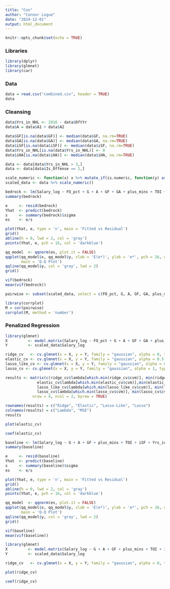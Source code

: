 ```yaml
---
title: "Con"
author: "Connor Logue"
date: "2024-12-01"
output: html_document
---
```


```r
knitr::opts_chunk$set(echo = TRUE)
```

### Libraries
```r
library(dplyr)
library(glmnet)
library(car)
```

### Data
```r
data = read.csv("combined.csv", header = TRUE)
data
```



### Cleansing
```r
data$Yrs_in_NHL <- 2016 - data$DftYr
data$A = data$A1 + data$A2

data$GF[is.na(data$GF)] <- median(data$GF, na.rm=TRUE)
data$GA[is.na(data$GA)] <- median(data$GA, na.rm=TRUE)
data$iSF[is.na(data$iSF)] <- median(data$iSF, na.rm=TRUE)
data$Yrs_in_NHL[is.na(data$Yrs_in_NHL)] <- 0
data$iHA[is.na(data$iHA)] <- median(data$iHA, na.rm=TRUE)

data <- data[data$Yrs_in_NHL > 3,]
data <- data[data$Is_Offense == 1,]

scale_numeric <- function(x) x %>% mutate_if(is.numeric, function(y) as.vector(scale(y)))
scaled_data <- data %>% scale_numeric()
```


```r
bedrock <- lm(Salary_log ~ FO_pct + G + A + GF + GA + plus_mins + TOI + iSF + Yrs_in_NHL + Ht + Wt + Grit + iHF + iHA + iBLK + PIM + GP, data = scaled_data)
summary(bedrock)

e     <- resid(bedrock)
Yhat  <- predict(bedrock)
s     <- summary(bedrock)$sigma
es    <- e/s
```

```r
plot(Yhat, e, type = 'n', main = 'Fitted vs Residual')
grid()
abline(h = 0, lwd = 2, col = 'gray')
points(Yhat, e, pch = 16, col = 'darkblue')
```

```r
qq_model  <- qqnorm(es, plot.it = FALSE)
qqplot(qq_model$x, qq_model$y, xlab = 'E(e*)', ylab = 'e*', pch = 16, col = 'darkblue',
       main = 'Q-Q Plot')
qqline(qq_model$y, col = 'gray', lwd = 2)
grid()
```


```r
vif(bedrock)
mean(vif(bedrock))
```
```r
pairwise <- subset(scaled_data, select = c(FO_pct, G, A, GF, GA, plus_mins, TOI, iSF, Yrs_in_NHL, Ht, Wt, Grit, iHF, iHA, iBLK, PIM, GP))

library(corrplot)
M = cor(pairwise)
corrplot(M, method = 'number')
```

### Penalized Regression
``` r
library(glmnet)
X         <- model.matrix(Salary_log ~ FO_pct + G + A + GF + GA + plus_mins + TOI + iSF + Yrs_in_NHL + Ht + Wt + Grit + iHF + iHA + iBLK + PIM + GP -1, data = scaled_data)
Y         <- scaled_data$Salary_log

ridge_cv   <- cv.glmnet(x = X, y = Y, family = "gaussian", alpha = 0, type.measure = "mse", nfolds = nrow(scaled_data), grouped = FALSE)
elastic_cv <- cv.glmnet(x = X, y = Y, family = "gaussian", alpha = 0.5, type.measure = "mse", nfolds = nrow(scaled_data), grouped = FALSE)
lasso_like_cv <- cv.glmnet(x = X, y = Y, family = "gaussian", alpha = 0.9, type.measure = "mse", nfolds = nrow(scaled_data), grouped = FALSE)
lasso_cv <- cv.glmnet(x = X, y = Y, family = "gaussian", alpha = 1, type.measure = "mse", nfolds = nrow(scaled_data), grouped = FALSE)

results <- matrix(c(ridge_cv$lambda[which.min(ridge_cv$cvm)], min(ridge_cv$cvm),
              elastic_cv$lambda[which.min(elastic_cv$cvm)],min(elastic_cv$cvm),
              lasso_like_cv$lambda[which.min(lasso_like_cv$cvm)], min(lasso_like_cv$cvm),
              lasso_cv$lambda[which.min(lasso_cv$cvm)], min(lasso_cv$cvm)), 
            nrow = 4, ncol = 2, byrow = TRUE)

rownames(results) = c("Ridge", "Elastic", "Lasso-Like", "Lasso")
colnames(results) = c("Lambda", "MSE")
results
```
```r
plot(elastic_cv)
```

```r
coef(elastic_cv)
```


```r
baseline <- lm(Salary_log ~ G + A + GF + plus_mins + TOI + iSF + Yrs_in_NHL + Wt + GP, data = scaled_data)
summary(baseline)

e     <- resid(baseline)
Yhat  <- predict(baseline)
s     <- summary(baseline)$sigma
es    <- e/s
```

```r
plot(Yhat, e, type = 'n', main = 'Fitted vs Residual')
grid()
abline(h = 0, lwd = 2, col = 'gray')
points(Yhat, e, pch = 16, col = 'darkblue')
```

```r
qq_model  <- qqnorm(es, plot.it = FALSE)
qqplot(qq_model$x, qq_model$y, xlab = 'E(e*)', ylab = 'e*', pch = 16, col = 'darkblue',
       main = 'Q-Q Plot')
qqline(qq_model$y, col = 'gray', lwd = 2)
grid()
```


```r
vif(baseline)
mean(vif(baseline))
```


```r
library(glmnet)
X         <- model.matrix(Salary_log ~ G + A + GF + plus_mins + TOI + iSF + Yrs_in_NHL + Wt + GP -1, data = scaled_data)
Y         <- scaled_data$Salary_log

ridge_cv   <- cv.glmnet(x = X, y = Y, family = "gaussian", alpha = 0, type.measure = "mse", nfolds = nrow(scaled_data), grouped = FALSE)

plot(ridge_cv)
```

```r
coef(ridge_cv)
```
